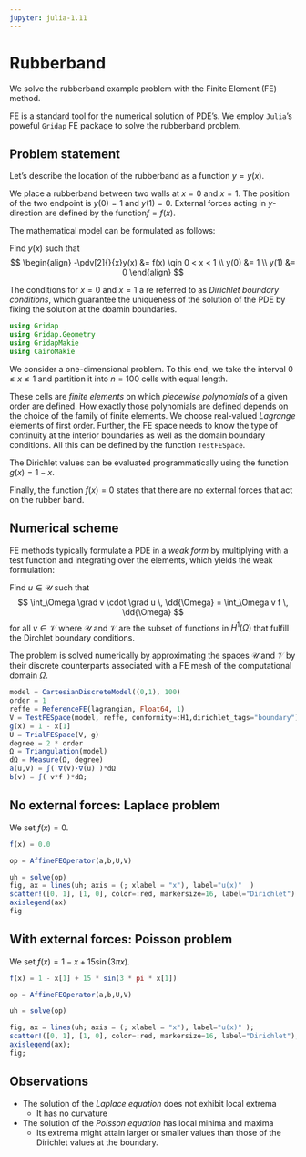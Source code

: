 ```yaml
---
jupyter: julia-1.11
---
```

# Rubberband

We solve the rubberband example problem with the Finite Element (FE) method.

FE is a standard tool for the numerical solution of PDE's. We employ `Julia`'s poweful `Gridap` FE package to solve the rubberband problem.

## Problem statement

Let's describe the location of the rubberband as a function $y = y(x)$.

We place a rubberband between two walls at $x=0$ and $x=1$.
The position of the two endpoint is $y(0)=1$ and $y(1)=0$.
External forces acting in $y$-direction are defined by the function$f = f(x)$.

The mathematical model can be formulated as follows:

Find $y(x)$ such that
$$
\begin{align}
-\pdv[2]{}{x}y(x) &= f(x) \qin 0 < x < 1 \\
y(0) &= 1 \\ 
y(1) &= 0
\end{align}
$$

The conditions for $x=0$ and $x=1$ a re referred to as _Dirichlet boundary conditions_, which guarantee the uniqueness of the solution of the PDE by fixing the solution at the doamin boundaries.

```julia
using Gridap
using Gridap.Geometry
using GridapMakie
using CairoMakie
```

We consider a one-dimensional problem. To this end, we take the interval $0 \le x \le 1$ and partition it into $n = 100$ cells with equal length.

These cells are _finite elements_ on which _piecewise polynomials_ of a given order are defined. How exactly those polynomials are defined depends on the choice of the family of finite elements. We choose real-valued _Lagrange_ elements of first order.
Further, the FE space needs to know the type of continuity at the interior boundaries as well as the domain boundary conditions. All this can be defined by the function `TestFESpace`.

The Dirichlet values can be evaluated programmatically using the function $g(x) = 1 - x$.

Finally, the function $f(x) = 0$ states that there are no external forces that act on the rubber band.

## Numerical scheme

FE methods typically formulate a PDE in a _weak form_ by multiplying with a test function and integrating over the elements, which yields the weak formulation:

Find $u \in \mathcal U$ such that
$$
\int_\Omega \grad v \cdot \grad u \, \dd{\Omega} = \int_\Omega v f \, \dd{\Omega}
$$
for all $v \in \mathcal V$ where $\mathcal U$ and $\mathcal V$ are the subset of functions in $H^1(\Omega)$ that fulfill the Dirchlet boundary conditions.

The problem is solved numerically by approximating the spaces $\mathcal U$ and 
$\mathcal V$​ by their discrete counterparts associated with a FE mesh of the computational domain $\Omega$.
```julia
model = CartesianDiscreteModel((0,1), 100)
order = 1
reffe = ReferenceFE(lagrangian, Float64, 1)
V = TestFESpace(model, reffe, conformity=:H1,dirichlet_tags="boundary")
g(x) = 1 - x[1]
U = TrialFESpace(V, g)
degree = 2 * order
Ω = Triangulation(model)
dΩ = Measure(Ω, degree)
a(u,v) = ∫( ∇(v)⋅∇(u) )*dΩ
b(v) = ∫( v*f )*dΩ;
```

## No external forces: Laplace problem

We set $f(x) = 0$.

```julia
f(x) = 0.0

op = AffineFEOperator(a,b,U,V)

uh = solve(op)
fig, ax = lines(uh; axis = (; xlabel = "x"), label="u(x)"  )
scatter!([0, 1], [1, 0], color=:red, markersize=16, label="Dirichlet")
axislegend(ax)
fig
```

## With external forces: Poisson problem

We set $f(x) = 1 - x + 15 \sin(3 \pi x)$.

```julia
f(x) = 1 - x[1] + 15 * sin(3 * pi * x[1])

op = AffineFEOperator(a,b,U,V)

uh = solve(op)

fig, ax = lines(uh; axis = (; xlabel = "x"), label="u(x)" );
scatter!([0, 1], [1, 0], color=:red, markersize=16, label="Dirichlet");
axislegend(ax);
fig;
```

## Observations

-   The solution of the *Laplace equation* does not exhibit local extrema
    -   It has no curvature
-   The solution of the *Poisson equation* has local minima and maxima
    -   Its extrema might attain larger or smaller values than those of the Dirichlet values at the boundary.
